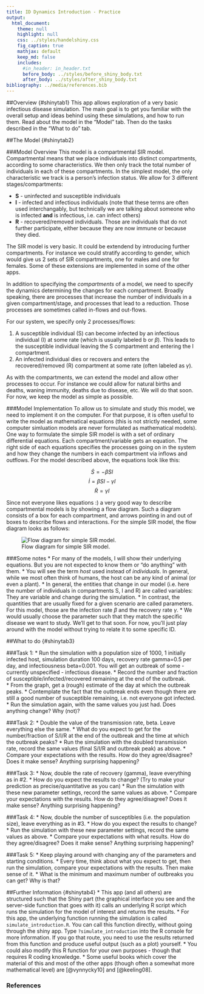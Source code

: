 ---
title: ID Dynamics Introduction - Practice
output:
  html_document:
    theme: null
    highlight: null
    css: ../styles/handelshiny.css
    fig_caption: true
    mathjax: default 
    keep_md: false
    includes:
      #in_header: in_header.txt
      before_body: ../styles/before_shiny_body.txt
      after_body: ../styles/after_shiny_body.txt 
bibliography: ../media/references.bib
---

##Overview {#shinytab1}
This app allows exploration of a very basic infectious disease simulation. The main goal is to get you familiar with the overall setup and ideas behind using these simulations, and how to run them. Read about the model in the "Model" tab. Then do the tasks described in the "What to do" tab.


##The Model {#shinytab2}

###Model Overview
This model is a compartmental SIR model. Compartmental means that we place individuals into distinct compartments, according to some characteristics. We then only track the total number of individuals in each of these compartments. In the simplest model, the only characteristic we track is a person's infection status. We allow for 3 different stages/compartments: 

* **S** - uninfected and susceptible individuals 
* **I** - infected and infectious individuals (note that these terms are often used interchangably, but technically we are talking about someone who is infected **and** is infectious, i.e. can infect others)
* **R** - recovered/removed individuals. Those are individuals that do not further participate, either because they are now immune or because they died.

The SIR model is very basic. It could be extendend by introducing further compartments. For instance we could stratify according to gender, which would give us 2 sets of SIR compartments, one for males and one for females. Some of these extensions are implemented in some of the other apps.

In addition to specifying the *compartments* of a model, we need to specify the dynamics determining the changes for each compartment. Broadly speaking, there are processes that increase the number of individuals in a given compartment/stage, and processes that lead to a reduction. Those processes are sometimes called in-flows and out-flows. 

For our system, we specify only 2 processes/flows: 

1. A susceptible individual (S) can become infected by an infectious individual (I) at some rate (which is usually labeled b or $\beta$). This leads to the susceptible individual leaving the S compartment and entering the I compartment.   
2. An infected individual dies or recovers and enters the recovered/removed (R) compartment at some rate (often labeled as $\gamma$).

As with the compartments, we can extend the model and allow other processes to occur. For instance we could allow for natural births and deaths, waning immunity, deaths due to disease, etc. We will do that soon. For now, we keep the model as simple as possible.

###Model Implementation
To allow us to simulate and study this model, we need to implement it on the computer. For that purpose, it is often useful to write the model as mathematical equations (this is not strictly needed, some computer simluation models are never formulated as mathematical models). One way to formulate the simple SIR model is with a set of ordinary differential equations. Each compartment/variable gets an equation. The right side of each equations specifies the processes going on in the system and how they change the numbers in each compartment via inflows and outflows. For the model described above, the equations look like this:

$$\dot S = -\beta SI$$ 
$$\dot I = \beta S I - \gamma I$$
$$\dot R = \gamma I$$

Since not everyone likes equations :) a very good way to describe compartmental models is by showing a flow diagram. Such a diagram consists of a box for each compartment, and arrows pointing in and out of boxes to describe flows and interactions. For the simple SIR model, the flow diagram looks as follows:

![Flow diagram for simple SIR model. ](../media/SIRdiagram.png)


###Some notes
* For many of the models, I will show their underlying equations. But you are not expected to know them or "do anything" with them.
* You will see the term *host* used instead of *individuals*. In general, while we most often think of humans, the host can be any kind of animal (or even a plant).
* In general, the entities that change in our model (i.e. here the number of individuals in compartments S, I and R) are called variables: They are variable and change during the simulation. 
* In contrast, the quantities that are usually fixed for a given scenario are called parameters. For this model, those are the infection rate $\beta$ and the recovery rate $\gamma$.
* We would usually choose the parameter such that they match the specific disease we want to study. We'll get to that soon. For now, you'll just play around with the model without trying to relate it to some specific ID.



##What to do {#shinytab3}

###Task 1: 
* Run the simulation with a population size of 1000, 1 initially infected host, simulation duration 100 days, recovery rate gamma=0.5 per day, and infectiousness beta=0.001. You will get an outbreak of some - currently unspecified - infectious disease. 
* Record the number and fraction of susceptible/infected/recovered remaining at the end of the outbreak.    
* From the graph, get a (rough) estimate of the day at which the outbreak peaks.
* Contemplate the fact that the outbreak ends even though there are still a good number of susceptible remaining, i.e. not everyone got infected. 
* Run the simulation again, with the same values you just had. Does anything change? Why (not)?

###Task 2: 
* Double the value of the transmission rate, beta. Leave everything else the same. 
* What do you expect to get for the number/fraction of S/I/R at the end of the outbreak and the time at which the outbreak peaks?
* Run the simulation with the doubled transmission rate, record the same values (final S/I/R and outbreak peak) as above.
* Compare your expectations with the results. How do they agree/disagree? Does it make sense? Anything surprising happening?

###Task 3: 
* Now, double the rate of recovery (gamma), leave everything as in #2.
* How do you expect the results to change? (Try to make your prediction as precise/quantitative as you can)
* Run the simulation with these new parameter settings, record the same values as above.
* Compare your expectations with the results. How do they agree/disagree? Does it make sense? Anything surprising happening?

###Task 4: 
* Now, double the number of susceptibles (i.e. the population size), leave everything as in #3.
* How do you expect the results to change?
* Run the simulation with these new parameter settings, record the same values as above.
* Compare your expectations with what results. How do they agree/disagree? Does it make sense? Anything surprising happening?

###Task 5: 
* Keep playing around with changing any of the parameters and starting conditions.
* Every time, think about what you expect to get, then run the simulation, compare your expectations with the results. Then make sense of it.
* What is the minimum and maximum number of outbreaks you can get? Why is that?






##Further Information {#shinytab4}
* This app (and all others) are structured such that the Shiny part (the graphical interface you see and the server-side function that goes with it) calls an underlying R script which runs the simulation for the model of interest and returns the results.
* For this app, the underlying function running the simulation is called `simulate_introduction.R`. You can call this function directly, without going through the shiny app. Type `?simulate_introduction` into the R console for more information. If you go that route, you need to use the results returned from this function and produce useful output (such as a plot) yourself. 
* You could also modify this R function for your own purposes - though that requires R coding knowledge.
* Some useful books which cover the material of this and most of the other apps (though often a somewhat more mathematical level) are [@vynnycky10] and [@keeling08].

### References


